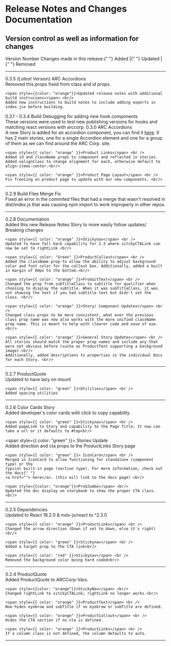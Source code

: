 
<Meta title="Example/Release Notes" />

# Release Notes and Changes Documentation

## Version control as well as information for changes

<Row>
  <Col md={2}>Version Number</Col>
  <Col>
    Changes made in this release:{" "}
    <span style={{ color: "green" }}> Added </span> |{" "}
    <span style={{ color: "orange" }}> Updated </span> |{" "}
    <span style={{ color: "red" }}> Removed </span>
  </Col>
</Row>
<hr />


<Row>
  <Col md={2}>0.3.5 <em>(Latest Version)</em></Col>
  <Col>
    <span style={{color: "orange"}}>ARC Accordions</span> <br/>
    Removed this.props fixed from class and id props.

    <span style={{color: "orange"}}>Updated release notes with additional build instrucions</span> <br/>
    Added new instructions to build notes to include adding exports in index.jsx before building.
  </Col>
</Row>

<Row>
  <Col md={2}>0.3.1 - 0.3.4</Col>
  <Col>
    <span style={{color: "orange"}}>Build Debugging for adding new hook components</span> <br/>
    These versions were used to test new publishing versions for hooks and matching react versions with arccorp.
  </Col>
</Row>

<Row>
  <Col md={2}>0.3.0 <em></em></Col>
  <Col>
    <span style={{color: "green"}}>ARC Accordions</span> <br/>
    A new Story is added for an accordion component, you can find it <a href="https://arccorp-vars.netlify.app/?path=/docs/example-arc-accordion--docs">here</a>. It has 2 main stories, one for a single Accordion element and one for a group of them as we can find around the ARC Corp. site.<br/>

    <span style={{ color: "orange" }}>Product Links</span> <br />
    Added id and className props to component and reflected in stories. Added valignClass to change alignment for each, otherwise default to align-items-center.<br/>

    <span style={{ color: "orange" }}>Product Page Layout</span> <br />
    Fix freezing on product page to update with our new components. <br/>
  </Col>
</Row>
<hr />

<Row>
  <Col md={2}>0.2.9</Col>
  <Col>
    <span style={{color: "orange"}}>Build Files Merge Fix</span> <br/>
    Fixed an error in the commited files that had a merge that wasn't resolved in dist/index.js that was causing npm import to work improperly in other repos.<br/>

  </Col>
</Row>
<hr />

<Row>
  <Col md={2}>0.2.8 </Col>
  <Col>
    <span style={{color: "green"}}>Documentation</span> <br/>
    Added this new Release Notes Story to more easily follow updates/ Breaking changes<br/>

    <span style={{ color: "orange" }}>Stickynav</span> <br />
    Updated to have fall back capability for 2.3 where sitckyCTALink can now be set to rightLink <br/>

    <span style={{ color: "Green" }}>ProductCallout</span> <br />
    Added the className prop to allow the ability to adjust background color and font color for the callout box. Additionally, added a built in margin of 60px to the bottom.<br/>

    <span style={{ color: "orange" }}>ProductText</span> <br />
    Changed the prop from subTitleClass to subtitle for qualifier when choosing to display the subtitle. When it was subTitleClass, it was not showing the text if you had subtitle text but didn't set the class. <br/>

    <span style={{ color: "orange" }}>Story/ Component Updates</span> <br />
    Changed class props to be more consistent, what ever the previous class prop name was now also works with the more unified className prop name. This is meant to help with clearer code and ease of use.<br/>

    <span style={{ color: "orange" }}>General Story Updates</span> <br />
    All stories should match the proper prop names and include any that were not obvious before (sucha as ProductText supporting a background image).<br/>
    Additionally, added descriptions to properties in the individual Docs for each Story. <br/>
  </Col>
</Row>
<hr />

<Row>
  <Col md={2}>0.2.7</Col>
  <Col>
    <span style={{color: "orange"}}>ProductQuote</span> <br/>
    Updated to have lazy on mount <br/>

    <span style={{ color: "green" }}>Utilities</span> <br />
    Added spacing utilities

  </Col>
</Row>
<hr />

<Row>
  <Col md={2}>0.2.6</Col>
  <Col>
  <span style={{ color: "green" }}>Color Cards Story</span> <br />
    Added developer's color cards with click to copy capability<br/>

    <span style={{ color: "green" }}>Stickynav</span> <br />
    Added pageLink to Story and capability to the Page Title; It now can take a url or it defaults to #top<br/>

   <span style={{ color: "green" }}> Stories Update</span> <br />
    Added direction and cta props to the ProductLinks Story page <br/>

    <span style={{ color: "green" }}> IconCard</span> <br />
    Merged in IconCard to allow functioning for standalone (component type) or the
    typical built-in page (section type). For more information, check out the docs{" "}
    <a href=""> here</a>. (this will link to the docs page) <br/>

    <span style={{color: "orange"}}>ProdJumbo</span> <br/>
    Updated the doc display on storybook to show the proper CTA class. <br/>

  </Col>
</Row>
<hr />

<Row>
  <Col md={2}>0.2.5</Col>
  <Col>
    <span style={{ color: "orange" }}>Dependencies</span> <br />
    Updated to React 18.2.0 & mdx-js/react to ^2.3.0<br/>

    <span style={{ color: "orange" }}>ProductLinks</span> <br />
    Changed the arrow direction (Down if set to down, else it's right) <br/>

    <span style={{ color: "green" }}>Stickynav</span> <br />
    Added a target prop to the CTA link<br/>

    <span style={{ color: "red" }}>Stickynav</span> <br />
    Removed the background color being hard coded<br/>
  </Col>
</Row>
<hr />

<Row>
  <Col md={2}>0.2.4</Col>
  <Col>
    <span style={{ color: "green" }}>ProductQuote</span> <br />
    Added ProductQuote to ARCCorp-Vars.<br/>

    <span style={{color: "orange"}}>StickyNav</span> <br/>
    Changed rightLink to sitckyCTALink; rightLink no longer works.<br/>

    <span style={{ color: "orange" }}>ProductText</span> <br />
    Now hides eyebrow and subTitle if no eyebrow or subTitle are defined.

    <span style={{ color: "orange" }}>ProductCallout</span> <br />
    Hides the CTA section if no cta is defined.

    <span style={{ color: "orange" }}>ProductLinks</span> <br />
    If a column class is not defined, the column defaults to auto.
  </Col>
</Row>
<hr />
